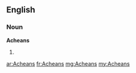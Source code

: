 ==English==

===Noun===
'''Acheans'''

# {{plural of|Achean}}

[[ar:Acheans]]
[[fr:Acheans]]
[[mg:Acheans]]
[[my:Acheans]]